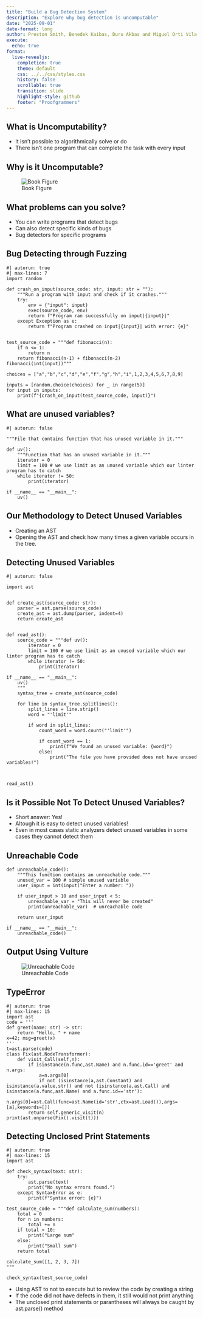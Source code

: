 ```yaml
---
title: "Build a Bug Detection System"
description: "Explore why bug detection is uncomputable"
date: "2025-09-01"
date-format: long
author: Preston Smith, Benedek Kaibas, Duru Akbas and Miguel Orti Vila
execute:
  echo: true
format:
  live-revealjs:
    completion: true
    theme: default
    css: ../../css/styles.css
    history: false
    scrollable: true
    transition: slide
    highlight-style: github
    footer: "Proofgrammers"
---
```


## What is Uncomputability?

- It isn't possible to algorithmically solve or do
- There isn't one program that can complete the task with every input

## Why is it Uncomputable?

![Book Figure](Screenshot%202025-09-01%20162256.png)

## What problems can you solve?

- You can write programs that detect bugs
- Can also detect specific kinds of bugs
- Bug detectors for specific programs

## Bug Detecting through Fuzzing

```pyodide
#| autorun: true
#| max-lines: 7
import random

def crash_on_input(source_code: str, input: str = ""):
    """Run a program with input and check if it crashes."""
    try:
        env = {"input": input}
        exec(source_code, env)
        return f"Program ran successfully on input|{input}|"
    except Exception as e:
        return f"Program crashed on input|{input}| with error: {e}"


test_source_code = """def fibonacci(n):
    if n <= 1:
        return n
    return fibonacci(n-1) + fibonacci(n-2)
fibonacci(int(input))"""

choices = ["a","b","c","d","e","f","g","h","i",1,2,3,4,5,6,7,8,9]

inputs = [random.choice(choices) for _ in range(5)]
for input in inputs:
    print(f"{crash_on_input(test_source_code, input)}")
```

## What are unused variables?

```pyodide
#| autorun: false

"""File that contains function that has unused variable in it."""

def uv():
    """Function that has an unused variable in it."""
    iterator = 0
    limit = 100 # we use limit as an unused variable which our linter program has to catch
    while iterator != 50:
        print(iterator)

if __name__ == "__main__":
    uv()

```

## Our Methodology to Detect Unused Variables

- Creating an AST
- Opening the AST and check how many times a given variable occurs in the tree.  

## Detecting Unused Variables

```pyodide
#| autorun: false

import ast


def create_ast(source_code: str):
    parser = ast.parse(source_code)
    create_ast = ast.dump(parser, indent=4)
    return create_ast


def read_ast():
    source_code = """def uv():
        iterator = 0
        limit = 100 # we use limit as an unused variable which our linter program has to catch
        while iterator != 50:
            print(iterator)

if __name__ == "__main__":
    uv()
    """
    syntax_tree = create_ast(source_code)

    for line in syntax_tree.splitlines():
        split_lines = line.strip()
        word = "'limit'"

        if word in split_lines:
            count_word = word.count("'limit'")

            if count_word == 1:
                print(f"We found an unused variable: {word}")
            else:
                print("The file you have provided does not have unused variables!")



read_ast()

```

## Is it Possible Not To Detect Unused Variables?

- Short answer: Yes!
- Altough it is easy to detect unused variables!
- Even in most cases static analyzers detect unused variables in some cases they cannot detect them

## Unreachable Code

```pyodide
def unreachable_code():
    """This function contains an unreachable code."""
    unused_var = 100 # simple unused variable
    user_input = int(input("Enter a number: "))

    if user_input > 10 and user_input < 5:
        unreachable_var = "This will never be created"
        print(unreachable_var)  # unreachable code

    return user_input

if __name__ == "__main__":
    unreachable_code()

```

## Output Using Vulture

![Unreachable Code](unreachable_code.png)

## TypeError

```pyodide
#| autorun: true
#| max-lines: 15
import ast
code = '''
def greet(name: str) -> str:
    return "Hello, " + name
x=42; msg=greet(x)
'''
t=ast.parse(code)
class Fix(ast.NodeTransformer):
    def visit_Call(self,n):
        if isinstance(n.func,ast.Name) and n.func.id=='greet' and n.args:
            a=n.args[0]
            if not (isinstance(a,ast.Constant) and isinstance(a.value,str)) and not (isinstance(a,ast.Call) and isinstance(a.func,ast.Name) and a.func.id=='str'):
                n.args[0]=ast.Call(func=ast.Name(id='str',ctx=ast.Load()),args=[a],keywords=[])
        return self.generic_visit(n)
print(ast.unparse(Fix().visit(t)))
```

## Detecting Unclosed Print Statements

```pyodide
#| autorun: true
#| max-lines: 15
import ast

def check_syntax(text: str):
    try:
        ast.parse(text)
        print("No syntax errors found.")
    except SyntaxError as e:
        print(f"Syntax error: {e}")

test_source_code = """def calculate_sum(numbers):
    total = 0
    for n in numbers:
        total += n
    if total > 10:
        print("Large sum"
    else:
        print("Small sum")
    return total

calculate_sum([1, 2, 3, 7])
"""

check_syntax(test_source_code)

```

- Using AST to not to execute but to review the code by creating a string 
- If the code did not have defects in them, it still would not print anything 
- The unclosed print statements or parantheses will always be caught by ast.parse() method